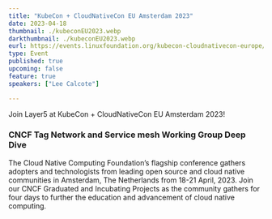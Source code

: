 ```yaml
---
title: "KubeCon + CloudNativeCon EU Amsterdam 2023"
date: 2023-04-18
thumbnail: ./kubeconEU2023.webp
darkthumbnail: ./kubeconEU2023.webp
eurl: https://events.linuxfoundation.org/kubecon-cloudnativecon-europe/
type: Event
published: true
upcoming: false
feature: true
speakers: ["Lee Calcote"]

---
```


Join Layer5 at KubeCon + CloudNativeCon EU Amsterdam 2023!

<h3>CNCF Tag Network and Service mesh Working Group Deep Dive</h3>
<p>
The Cloud Native Computing Foundation’s flagship conference gathers adopters and technologists from leading open source and cloud native communities in Amsterdam, The Netherlands from 18-21 April, 2023. Join our CNCF Graduated and Incubating Projects as the community gathers for four days to further the education and advancement of cloud native computing.
</p>